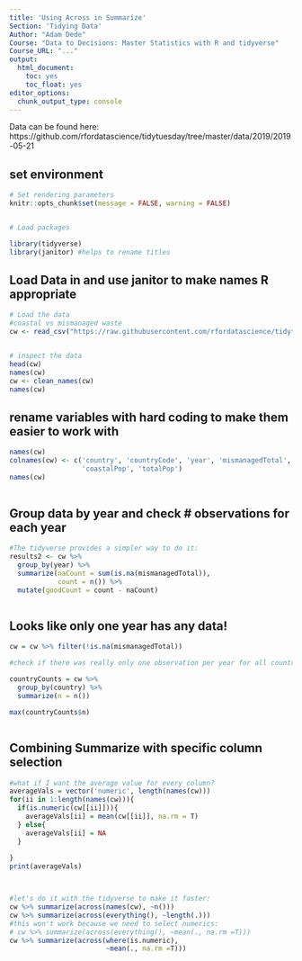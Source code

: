 ```yaml
---
title: 'Using Across in Summarize'
Section: 'Tidying Data'
Author: "Adam Dede"
Course: "Data to Decisions: Master Statistics with R and tidyverse"
Course_URL: "..." 
output:
  html_document:
    toc: yes
    toc_float: yes
editor_options:
  chunk_output_type: console
---
```



Data can be found here: 
https://github.com/rfordatascience/tidytuesday/tree/master/data/2019/2019-05-21


## set environment

```r

# Set rendering parameters
knitr::opts_chunk$set(message = FALSE, warning = FALSE)


# Load packages

library(tidyverse) 
library(janitor) #helps to rename titles
```

## Load Data in and use janitor to make names R appropriate

```r

# Load the data 
#coastal vs mismanaged waste
cw <- read_csv("https://raw.githubusercontent.com/rfordatascience/tidytuesday/master/data/2019/2019-05-21/coastal-population-vs-mismanaged-plastic.csv")


# inspect the data 
head(cw)
names(cw)
cw <- clean_names(cw)
names(cw)


```

## rename variables with hard coding to make them easier to work with

```r

names(cw)
colnames(cw) <- c('country', 'countryCode', 'year', 'mismanagedTotal',
                  'coastalPop', 'totalPop')
names(cw)
  
```

## Group data by year and check # observations for each year

```r


#The tidyverse provides a simpler way to do it: 
results2 <- cw %>%
  group_by(year) %>%
  summarize(naCount = sum(is.na(mismanagedTotal)),
            count = n()) %>% 
  mutate(goodCount = count - naCount)



```

## Looks like only one year has any data! 

```r

cw = cw %>% filter(!is.na(mismanagedTotal))

#check if there was really only one observation per year for all countries

countryCounts = cw %>%
  group_by(country) %>%
  summarize(n = n())

max(countryCounts$n)



```

## Combining Summarize with specific column selection

```r

#what if I want the average value for every column? 
averageVals = vector('numeric', length(names(cw)))
for(ii in 1:length(names(cw))){
  if(is.numeric(cw[[ii]])){
    averageVals[ii] = mean(cw[[ii]], na.rm = T)
  } else{
    averageVals[ii] = NA
  }
  
}
print(averageVals)



#let's do it with the tidyverse to make it faster: 
cw %>% summarize(across(names(cw), ~n()))
cw %>% summarize(across(everything(), ~length(.)))
#this won't work because we need to select numerics: 
# cw %>% summarize(across(everything(), ~mean(., na.rm =T)))
cw %>% summarize(across(where(is.numeric), 
                        ~mean(., na.rm =T)))



```
